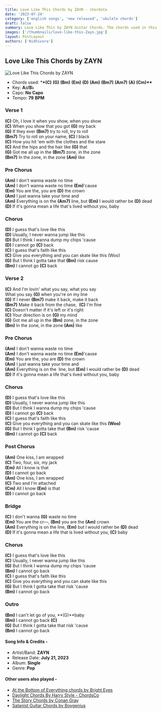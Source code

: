 ```yaml
---
title: Love Like This Chords by ZAYN - chordsCo
date: '2023-07-24'
category: ['english songs', 'new released', 'ukulele chords']
draft: false
summary: Love Like This by ZAYN Guitar Chords. The chords used in this song are (C) (G) (Bm) (Em) (D) (Am) (Bm7) (Am7) (A) (Cm). The key of this song is A♯/B♭.
images: ['/thumbnails/love-like-this-Zayn.jpg']
layout: PostLayout
authors: ['Nidhivora']
---
```


## Love Like This Chords by ZAYN

![ Love Like This Chords by ZAYN](/thumbnails/love-like-this-Zayn.jpg)

- Chords used: \***\*(C)** **(G)** **(Bm)** **(Em)** **(D)** **(Am)** **(Bm7)** **(Am7)** **(A)** **(Cm)\*\***
- Key: **A♯/B♭**
- Capo: **No Capo**
- Tempo: **79** **BPM**

### Verse 1

**(C)** Oh, I love it when you show, when you show\
**(C)** When you show that you got **(G)** my back\
**(G)** If they ever **(Bm7)** try to roll, try to roll\
**(Bm7)** Try to roll on your name, **(C)** I black\
**(C)** How you hit 'em with the clothes and the stare\
**(C)** And the hips and the hair like **(G)** that\
**(G)** Got me all up in the **(Bm7)** zone, in the zone\
**(Bm7)** In the zone, in the zone **(Am)** like

### Pre Chorus

**(Am)** I don't wanna waste no time\
**(Am)** I don't wanna waste no time **(Em)**'cause\
**(Em)** You are the, you are **(D)** the crown\
**(Am)** I just wanna take your time and\
**(Am)** Everything is on the **(Am7)** line, but **(Em)** I would rather be **(D)** dead\
**(D)** If it's gonna mean a life that's lived without you, baby

### Chorus

**(D)** I guess that's love like this\
**(D)** Usually, I never wanna jump like this\
**(D)** But I think I wanna dump my chips 'cause\
**(D)** I cannot go **(C)** back\
**(C)** I guess that's faith like this\
**(C)** Give you everything and you can skate like this (Woo)\
**(G)** But I think I gotta take that **(Bm)** risk cause\
**(Bm)** I cannot go **(C)** back

### Verse 2

**(C)** And I'm lovin' what you say, what you say\
What you say **(G)** when you're on my line\
**(G)** If I never **(Bm7)** make it back, make it back\
**(Bm7)** Make it back from the chase,  **(C)** I'm fine\
**(C)** Doesn't matter if it's left or it's right\
**(C)** Your direction is on **(G)** my mind\
**(G)** Got me all up in the **(Bm)** zone, in the zone\
**(Bm)** In the zone, in the zone **(Am)** like

### Pre Chorus

**(Am)** I don't wanna waste no time\
**(Am)** I don't wanna waste no time **(Em)**'cause\
**(Em)** You are the, you are **(D)** the crown\
**(Am)** I just wanna take your time and\
**(Am)** Everything is on the  line, but **(Em)** I would rather be **(D)** dead\
**(D)** If it's gonna mean a life that's lived without you, baby

### Chorus

**(D)** I guess that's love like this\
**(D)** Usually, I never wanna jump like this\
**(D)** But I think I wanna dump my chips 'cause\
**(D)** I cannot go **(C)** back\
**(C)** I guess that's faith like this\
**(C)** Give you everything and you can skate like this **(Woo)**\
**(G)** But I think I gotta take that **(Bm)** risk 'cause\
**(Bm)** I cannot go **(C)** back

### Post Chorus

**(Am)** One kiss, I am wrapped\
**(C)** Two, four, six, my jack\
**(Em)** All I know is that\
**(D)** I cannot go back\
**(Am)** One kiss, I am wrapped\
**(C)** Two and I'm attached\
**(Cm)** All I know **(Em)** is that\
**(D)** I cannot go back

### Bridge

**(C)** I don't wanna **(G)** waste no time\
**(Em)** You are the cr—, **(Bm)** you are the **(Am)** crown\
**(Am)** Everything is on the line, **(Em)** but I would rather be **(D)** dead\
**(D)** If it's gonna mean a life that is lived without you, **(C)** baby

### Chorus

**(C)** I guess that's love like this\
**(C)** Usually, I never wanna jump like this\
**(G)** But I think I wanna dump my chips 'cause\
**(Bm)** I cannot go back\
**(C)** I guess that's faith like this\
**(C)** Give you everything and you can skate like this\
**(G)** But I think I gotta take that risk 'cause\
**(Bm)** I cannot go back

### Outro

**(Bm)** I can't let go of you, **(G)**baby\
**(Bm)** I cannot go back **(C)**\
**(G)** But I think I gotta take that risk 'cause\
**(Bm)** I cannot go back

#### Song Info & Credits -

- Artist/Band: **ZAYN**
- Release Date: **July 21, 2023**
- Album: **Single**
- Genre: **Pop**

#### Other users also played -

- [At the Bottom of Everything chords by Bright Eyes](https://www.chordsco.com/chords/at-the-bottom-of-everything-chords-by-bright-eyes)
- [Daylight Chords By Harry Style - ChordsCo](https://www.chordsco.com/chords/daylight-chords-by-harry-style)
- [The Story Chords by Conan Gray](https://www.chordsco.com/chords/the-story-chords-by-conan-gray)
- [Satanist Guitar Chords by Boygenius](https://www.chordsco.com/chords/satanist-guitar-chords-by-boygenius-)
